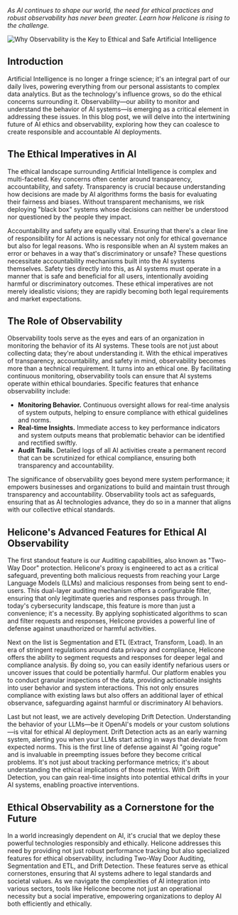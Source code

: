 _As AI continues to shape our world, the need for ethical practices and robust observability has never been greater. Learn how Helicone is rising to the challenge._

![Why Observability is the Key to Ethical and Safe Artificial Intelligence](/static/blog/AI.webp)

## Introduction

Artificial Intelligence is no longer a fringe science; it's an integral part of our daily lives, powering everything from our personal assistants to complex data analytics. But as the technology's influence grows, so do the ethical concerns surrounding it. Observability—our ability to monitor and understand the behavior of AI systems—is emerging as a critical element in addressing these issues. In this blog post, we will delve into the intertwining future of AI ethics and observability, exploring how they can coalesce to create responsible and accountable AI deployments.

## The Ethical Imperatives in AI

The ethical landscape surrounding Artificial Intelligence is complex and multi-faceted. Key concerns often center around transparency, accountability, and safety. Transparency is crucial because understanding how decisions are made by AI algorithms forms the basis for evaluating their fairness and biases. Without transparent mechanisms, we risk deploying "black box" systems whose decisions can neither be understood nor questioned by the people they impact.

Accountability and safety are equally vital. Ensuring that there's a clear line of responsibility for AI actions is necessary not only for ethical governance but also for legal reasons. Who is responsible when an AI system makes an error or behaves in a way that's discriminatory or unsafe? These questions necessitate accountability mechanisms built into the AI systems themselves. Safety ties directly into this, as AI systems must operate in a manner that is safe and beneficial for all users, intentionally avoiding harmful or discriminatory outcomes. These ethical imperatives are not merely idealistic visions; they are rapidly becoming both legal requirements and market expectations.

## The Role of Observability

Observability tools serve as the eyes and ears of an organization in monitoring the behavior of its AI systems. These tools are not just about collecting data; they're about understanding it. With the ethical imperatives of transparency, accountability, and safety in mind, observability becomes more than a technical requirement. It turns into an ethical one. By facilitating continuous monitoring, observability tools can ensure that AI systems operate within ethical boundaries. Specific features that enhance observability include:

- **Monitoring Behavior.** Continuous oversight allows for real-time analysis of system outputs, helping to ensure compliance with ethical guidelines and norms.
- **Real-time Insights.** Immediate access to key performance indicators and system outputs means that problematic behavior can be identified and rectified swiftly.
- **Audit Trails.** Detailed logs of all AI activities create a permanent record that can be scrutinized for ethical compliance, ensuring both transparency and accountability.

The significance of observability goes beyond mere system performance; it empowers businesses and organizations to build and maintain trust through transparency and accountability. Observability tools act as safeguards, ensuring that as AI technologies advance, they do so in a manner that aligns with our collective ethical standards.

## Helicone's Advanced Features for Ethical AI Observability

The first standout feature is our Auditing capabilities, also known as "Two-Way Door" protection. Helicone's proxy is engineered to act as a critical safeguard, preventing both malicious requests from reaching your Large Language Models (LLMs) and malicious responses from being sent to end-users. This dual-layer auditing mechanism offers a configurable filter, ensuring that only legitimate queries and responses pass through. In today's cybersecurity landscape, this feature is more than just a convenience; it's a necessity. By applying sophisticated algorithms to scan and filter requests and responses, Helicone provides a powerful line of defense against unauthorized or harmful activities.

Next on the list is Segmentation and ETL (Extract, Transform, Load). In an era of stringent regulations around data privacy and compliance, Helicone offers the ability to segment requests and responses for deeper legal and compliance analysis. By doing so, you can easily identify nefarious users or uncover issues that could be potentially harmful. Our platform enables you to conduct granular inspections of the data, providing actionable insights into user behavior and system interactions. This not only ensures compliance with existing laws but also offers an additional layer of ethical observance, safeguarding against harmful or discriminatory AI behaviors.

Last but not least, we are actively developing Drift Detection. Understanding the behavior of your LLMs—be it OpenAI's models or your custom solutions—is vital for ethical AI deployment. Drift Detection acts as an early warning system, alerting you when your LLMs start acting in ways that deviate from expected norms. This is the first line of defense against AI "going rogue" and is invaluable in preempting issues before they become critical problems. It's not just about tracking performance metrics; it's about understanding the ethical implications of those metrics. With Drift Detection, you can gain real-time insights into potential ethical drifts in your AI systems, enabling proactive interventions.

## Ethical Observability as a Cornerstone for the Future

In a world increasingly dependent on AI, it's crucial that we deploy these powerful technologies responsibly and ethically. Helicone addresses this need by providing not just robust performance tracking but also specialized features for ethical observability, including Two-Way Door Auditing, Segmentation and ETL, and Drift Detection. These features serve as ethical cornerstones, ensuring that AI systems adhere to legal standards and societal values. As we navigate the complexities of AI integration into various sectors, tools like Helicone become not just an operational necessity but a social imperative, empowering organizations to deploy AI both efficiently and ethically.

<Questions />
